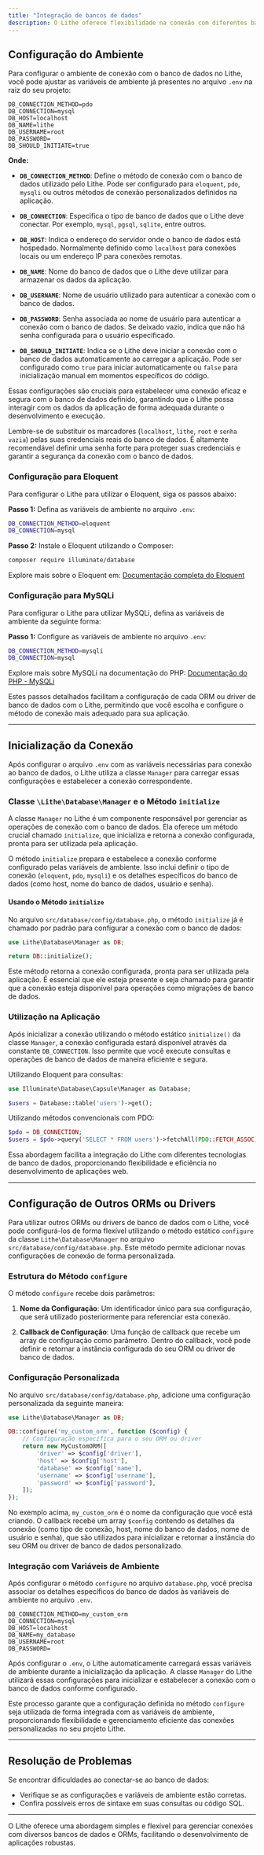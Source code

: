 ```yaml
---
title: "Integração de bancos de dados"
description: O Lithe oferece flexibilidade na conexão com diferentes bancos de dados. Integrando-se perfeitamente com ORMs populares como Eloquent, o Lithe também suporta drivers nativos do PHP como MySQLi e PDO, garantindo ampla compatibilidade com diversos sistemas de gerenciamento de banco de dados.
---
```


## Configuração do Ambiente

Para configurar o ambiente de conexão com o banco de dados no Lithe, você pode ajustar as variáveis de ambiente já presentes no arquivo `.env` na raiz do seu projeto:

```
DB_CONNECTION_METHOD=pdo
DB_CONNECTION=mysql
DB_HOST=localhost
DB_NAME=lithe
DB_USERNAME=root
DB_PASSWORD=
DB_SHOULD_INITIATE=true
```

**Onde:**

- **`DB_CONNECTION_METHOD`**: Define o método de conexão com o banco de dados utilizado pelo Lithe. Pode ser configurado para `eloquent`, `pdo`, `mysqli` ou outros métodos de conexão personalizados definidos na aplicação.

- **`DB_CONNECTION`**: Especifica o tipo de banco de dados que o Lithe deve conectar. Por exemplo, `mysql`, `pgsql`, `sqlite`, entre outros.

- **`DB_HOST`**: Indica o endereço do servidor onde o banco de dados está hospedado. Normalmente definido como `localhost` para conexões locais ou um endereço IP para conexões remotas.

- **`DB_NAME`**: Nome do banco de dados que o Lithe deve utilizar para armazenar os dados da aplicação.

- **`DB_USERNAME`**: Nome de usuário utilizado para autenticar a conexão com o banco de dados.

- **`DB_PASSWORD`**: Senha associada ao nome de usuário para autenticar a conexão com o banco de dados. Se deixado vazio, indica que não há senha configurada para o usuário especificado.

- **`DB_SHOULD_INITIATE`**: Indica se o Lithe deve iniciar a conexão com o banco de dados automaticamente ao carregar a aplicação. Pode ser configurado como `true` para iniciar automaticamente ou `false` para inicialização manual em momentos específicos do código.

Essas configurações são cruciais para estabelecer uma conexão eficaz e segura com o banco de dados definido, garantindo que o Lithe possa interagir com os dados da aplicação de forma adequada durante o desenvolvimento e execução.

Lembre-se de substituir os marcadores (`localhost`, `lithe`, `root` e `senha vazia`) pelas suas credenciais reais do banco de dados. É altamente recomendável definir uma senha forte para proteger suas credenciais e garantir a segurança da conexão com o banco de dados.

### Configuração para Eloquent

Para configurar o Lithe para utilizar o Eloquent, siga os passos abaixo:

**Passo 1:** Defina as variáveis de ambiente no arquivo `.env`:

```bash {1}
DB_CONNECTION_METHOD=eloquent
DB_CONNECTION=mysql
```

**Passo 2:** Instale o Eloquent utilizando o Composer:

```bash
composer require illuminate/database
```

Explore mais sobre o Eloquent em: [Documentação completa do Eloquent](https://laravel.com/docs/eloquent)

### Configuração para MySQLi

Para configurar o Lithe para utilizar MySQLi, defina as variáveis de ambiente da seguinte forma:

**Passo 1:** Configure as variáveis de ambiente no arquivo `.env`:

```bash {1}
DB_CONNECTION_METHOD=mysqli
DB_CONNECTION=mysql
```

Explore mais sobre MySQLi na documentação do PHP: [Documentação do PHP - MySQLi](https://www.php.net/manual/en/book.mysqli.php)

Estes passos detalhados facilitam a configuração de cada ORM ou driver de banco de dados com o Lithe, permitindo que você escolha e configure o método de conexão mais adequado para sua aplicação.

---

## Inicialização da Conexão

Após configurar o arquivo `.env` com as variáveis necessárias para conexão ao banco de dados, o Lithe utiliza a classe `Manager` para carregar essas configurações e estabelecer a conexão correspondente. 
### Classe `\Lithe\Database\Manager` e o Método `initialize`

A classe `Manager` no Lithe é um componente responsável por gerenciar as operações de conexão com o banco de dados. Ela oferece um método crucial chamado `initialize`, que inicializa e retorna a conexão configurada, pronta para ser utilizada pela aplicação.

O método `initialize` prepara e estabelece a conexão conforme configurado pelas variáveis de ambiente. Isso inclui definir o tipo de conexão (`eloquent`, `pdo`, `mysqli`) e os detalhes específicos do banco de dados (como host, nome do banco de dados, usuário e senha).
#### Usando o Método `initialize`

No arquivo `src/database/config/database.php`, o método `initialize` já é chamado por padrão para configurar a conexão com o banco de dados:

```php
use Lithe\Database\Manager as DB;

return DB::initialize();
```

Este método retorna a conexão configurada, pronta para ser utilizada pela aplicação. É essencial que ele esteja presente e seja chamado para garantir que a conexão esteja disponível para operações como migrações de banco de dados.

### Utilização na Aplicação

Após inicializar a conexão utilizando o método estático `initialize()` da classe `Manager`, a conexão configurada estará disponível através da constante `DB_CONNECTION`. Isso permite que você execute consultas e operações de banco de dados de maneira eficiente e segura.


Utilizando Eloquent para consultas:

```php
use Illuminate\Database\Capsule\Manager as Database;

$users = Database::table('users')->get();
```

Utilizando métodos convencionais com PDO:

```php
$pdo = DB_CONNECTION;
$users = $pdo->query('SELECT * FROM users')->fetchAll(PDO::FETCH_ASSOC);
```

Essa abordagem facilita a integração do Lithe com diferentes tecnologias de banco de dados, proporcionando flexibilidade e eficiência no desenvolvimento de aplicações web.

---

## Configuração de Outros ORMs ou Drivers

Para utilizar outros ORMs ou drivers de banco de dados com o Lithe, você pode configurá-los de forma flexível utilizando o método  estático `configure` da classe `Lithe\Database\Manager` no arquivo `src/database/config/database.php`. Este método permite adicionar novas configurações de conexão de forma personalizada.

### Estrutura do Método `configure`

O método `configure` recebe dois parâmetros:

1. **Nome da Configuração**: Um identificador único para sua configuração, que será utilizado posteriormente para referenciar esta conexão.

2. **Callback de Configuração**: Uma função de callback que recebe um array de configuração como parâmetro. Dentro do callback, você pode definir e retornar a instância configurada do seu ORM ou driver de banco de dados.

### Configuração Personalizada

No arquivo `src/database/config/database.php`, adicione uma configuração personalizada da seguinte maneira:

```php
use Lithe\Database\Manager as DB;

DB::configure('my_custom_orm', function ($config) {
    // Configuração específica para o seu ORM ou driver
    return new MyCustomORM([
        'driver' => $config['driver'],
        'host' => $config['host'],
        'database' => $config['name'],
        'username' => $config['username'],
        'password' => $config['password'],
    ]);
});
```

No exemplo acima, `my_custom_orm` é o nome da configuração que você está criando. O callback recebe um array `$config` contendo os detalhes da conexão (como tipo de conexão, host, nome do banco de dados, nome de usuário e senha), que são utilizados para inicializar e retornar a instância do seu ORM ou driver de banco de dados personalizado.

### Integração com Variáveis de Ambiente

Após configurar o método `configure` no arquivo `database.php`, você precisa associar os detalhes específicos do banco de dados às variáveis de ambiente no arquivo `.env`.

```
DB_CONNECTION_METHOD=my_custom_orm
DB_CONNECTION=mysql
DB_HOST=localhost
DB_NAME=my_database
DB_USERNAME=root
DB_PASSWORD=
```

Após configurar o `.env`, o Lithe automaticamente carregará essas variáveis de ambiente durante a inicialização da aplicação. A classe `Manager` do Lithe utilizará essas configurações para inicializar e estabelecer a conexão com o banco de dados conforme configurado.

Este processo garante que a configuração definida no método `configure` seja utilizada de forma integrada com as variáveis de ambiente, proporcionando flexibilidade e gerenciamento eficiente das conexões personalizadas no seu projeto Lithe.


---

## Resolução de Problemas

Se encontrar dificuldades ao conectar-se ao banco de dados:

- Verifique se as configurações e variáveis de ambiente estão corretas.
- Confira possíveis erros de sintaxe em suas consultas ou código SQL.

---

O Lithe oferece uma abordagem simples e flexível para gerenciar conexões com diversos bancos de dados e ORMs, facilitando o desenvolvimento de aplicações robustas.